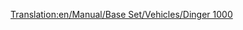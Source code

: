 [[Translation:en/Manual/Base Set/Vehicles/Dinger 1000]]

{{nl/Vliegtuig|Name=Dinger 1000
|Image=[[File:en/Dinger1000.png|Dinger 1000]]
|Cost=164.062 (328,124)
|Speed=2,330 km/h (1,448 MPH)
|Annual=7.059 (14,118)
|Designed=2013
|Lifespan=25
|Capacity=130 passagiers & 45 zakken post
|Description=Futuristisch en fictief. Blijkbaar van Dinger/Fokker. Hogere capaciteit dan de [[nl/Manual/Base Set/Vehicles/Yate Haugan|Yate Haugan]] (Concorde), maar het scheelt niet veel. Het snelste en duurste vliegtuig; voor hoog-volume routes is het vliegveld de bottleneck, waardoor de hogere capaciteit van de [[nl/Manual/Base Set/Vehicles/Dinger 200|Dinger 200]] de voorkeur heeft.
|Real-life=Fictief
}}